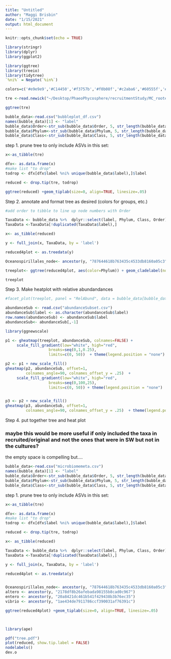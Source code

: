 ```yaml
---
title: "Untitled"
author: "Maggi Brisbin"
date: "1/15/2021"
output: html_document
---
```


```r
knitr::opts_chunk$set(echo = TRUE)
```


```r
library(stringr)
library(dplyr)
library(ggplot2)

library(ggtree)
library(treeio)
library(tidytree)
`%ni%` = Negate(`%in%`)

colors=c('#e9e9e9','#C14450','#f3757b','#f0b08f','#c2aba6','#60555f','#232229','#3c6481','#9fd6e6','#256F64','#63a375')

tre <-read.newick("~/Desktop/PhaeoPhycosphere/recruitmentStudy/MC_rooted-fasttree-tree.nwk/tree.nwk", node.label = "label")

ggtree(tre)
```

```r
bubble_data<-read.csv("bubbleplot_df.csv")
names(bubble_data)[1] <- "label"
bubble_data$Order<-str_sub(bubble_data$Order, 5, str_length(bubble_data$Order))
bubble_data$Phylum<-str_sub(bubble_data$Phylum, 5, str_length(bubble_data$Phylum))
bubble_data$Class<-str_sub(bubble_data$Class, 5, str_length(bubble_data$Class))
```

step 1. prune tree to only include ASVs in this set: 

```r

x<-as_tibble(tre)

dfx<- as.data.frame(x)
#make list "to drop"
todrop <- dfx[dfx$label %ni% unique(bubble_data$label),]$label

reduced <- drop.tip(tre, todrop)
```

```r
ggtree(reduced) +geom_tiplab(size=0, align=TRUE, linesize=.05)
```
Step 2. annotate and format tree as desired (colors for groups, etc.)

```r
#add order to tibble to line up node numbers with Order 

TaxaData <- bubble_data %>%  dplyr::select(label, Phylum, Class, Order)
TaxaData <-TaxaData[!duplicated(TaxaData$label),]

x<- as_tibble(reduced)

y <- full_join(x, TaxaData, by = 'label')

reduced4plot <- as.treedata(y)

Oceanospirillales_node<- ancestor(y, "787644618b763435c4533db8160a05c3")

treeplot<- ggtree(reduced4plot, aes(color=Phylum)) + geom_cladelabel(node=1151, label="Oceanospirillales", angle =270,  align=FALSE, offset.text=.008, hjust='center', fontsize = 2) +theme_tree() + theme(legend.position = "none")

treeplot
```


Step 3. Make heatplot with relative abundandances 

```r
#facet_plot(treeplot, panel = "RelAbund", data = bubble_data[bubble_data$Abundance >0,], geom = geom_point, mapping=aes(x = SampleName, color = "black", size = Abundance)) 
```


```r
abundanceSub <- read.csv("abundanceSubset.csv")
abundanceSub$label <- as.character(abundanceSub$label)
row.names(abundanceSub) <- abundanceSub$label
abundanceSub<- abundanceSub[,-1]

```



```r
library(ggnewscale)

p1 <- gheatmap(treeplot, abundanceSub, colnames=FALSE) + 
     scale_fill_gradient(low="white", high="red",    
                   breaks=seq(0,1,0.25), 
                   limits=c(0, 50))  + theme(legend.position = "none")

p2 <- p1 + new_scale_fill()
gheatmap(p2, abundanceSub, offset=1,
         colnames_angle=90, colnames_offset_y = .25)  + 
     scale_fill_gradient(low="white", high="red",    
                   breaks=seq(0,100,25), 
                   limits=c(0, 50)) + theme(legend.position = "none")


p3 <- p2 + new_scale_fill()
gheatmap(p3, abundanceSub, offset=1,
         colnames_angle=90, colnames_offset_y = .25)  + theme(legend.position="none")


```







Step 4. put together tree and heat plot

### maybe this would be more useful if only included the taxa in recruited/original and not the ones that were in SW but not in the cultures? 
 the empty space is compelling but....
 
```r
bubble_data<-read.csv("microbiomemeta.csv")
names(bubble_data)[1] <- "label"
bubble_data$Order<-str_sub(bubble_data$Order, 5, str_length(bubble_data$Order))
bubble_data$Phylum<-str_sub(bubble_data$Phylum, 5, str_length(bubble_data$Phylum))
bubble_data$Class<-str_sub(bubble_data$Class, 5, str_length(bubble_data$Class))
```

step 1. prune tree to only include ASVs in this set: 

```r

x<-as_tibble(tre)

dfx<- as.data.frame(x)
#make list "to drop"
todrop <- dfx[dfx$label %ni% unique(bubble_data$label),]$label

reduced <- drop.tip(tre, todrop)

x<- as_tibble(reduced)

TaxaData <- bubble_data %>%  dplyr::select(label, Phylum, Class, Order)
TaxaData <-TaxaData[!duplicated(TaxaData$label),]

y <- full_join(x, TaxaData, by = 'label')

reduced4plot <- as.treedata(y)


Oceanospirillales_node<- ancestor(y, "787644618b763435c4533db8160a05c3")
altero <- ancestor(y, "2178df8b26afebada98155b8cad0c967")
entero <- ancestor(y, "20a8421dc461b541f429438b3b76ec35")
vibrio <- ancestor(y, "1ae434de7911786ccf390031af76391c")

```

```r
ggtree(reduced4plot) +geom_tiplab(size=0, align=TRUE, linesize=.05)  

  
```
 
```r
library(ape)

pdf("tree.pdf")
plot(reduced, show.tip.label = FALSE)
nodelabels()
dev.o
```
 
